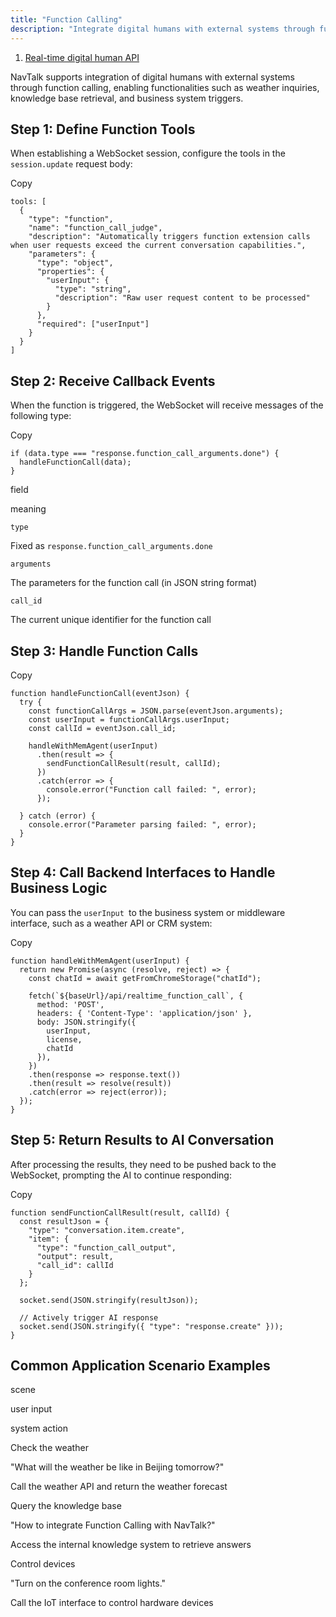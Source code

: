 ```yaml
---
title: "Function Calling"
description: "Integrate digital humans with external systems through function calling"
---
```


1. [Real-time digital human API](/api/real-time-digital-human-api)

NavTalk supports integration of digital humans with external systems through function calling, enabling functionalities such as weather inquiries, knowledge base retrieval, and business system triggers.

## Step 1: Define Function Tools

When establishing a WebSocket session, configure the tools in the `session.update` request body:

Copy

```
tools: [
  {
    "type": "function",
    "name": "function_call_judge",
    "description": "Automatically triggers function extension calls when user requests exceed the current conversation capabilities.",
    "parameters": {
      "type": "object",
      "properties": {
        "userInput": {
          "type": "string",
          "description": "Raw user request content to be processed"
        }
      },
      "required": ["userInput"]
    }
  }
]
```

## Step 2: Receive Callback Events

When the function is triggered, the WebSocket will receive messages of the following type:

Copy

```
if (data.type === "response.function_call_arguments.done") {
  handleFunctionCall(data);
}
```

field

meaning

`type`

Fixed as `response.function_call_arguments.done`

`arguments`

The parameters for the function call (in JSON string format)

`call_id`

The current unique identifier for the function call

## Step 3: Handle Function Calls

Copy

```
function handleFunctionCall(eventJson) {
  try {
    const functionCallArgs = JSON.parse(eventJson.arguments);
    const userInput = functionCallArgs.userInput;
    const callId = eventJson.call_id;

    handleWithMemAgent(userInput)
      .then(result => {
        sendFunctionCallResult(result, callId);
      })
      .catch(error => {
        console.error("Function call failed: ", error);
      });

  } catch (error) {
    console.error("Parameter parsing failed: ", error);
  }
}
```

## Step 4: Call Backend Interfaces to Handle Business Logic

You can pass the `userInput `to the business system or middleware interface, such as a weather API or CRM system:

Copy

```
function handleWithMemAgent(userInput) {
  return new Promise(async (resolve, reject) => {
    const chatId = await getFromChromeStorage("chatId");

    fetch(`${baseUrl}/api/realtime_function_call`, {
      method: 'POST',
      headers: { 'Content-Type': 'application/json' },
      body: JSON.stringify({
        userInput,
        license,
        chatId
      }),
    })
    .then(response => response.text())
    .then(result => resolve(result))
    .catch(error => reject(error));
  });
}
```

## Step 5: Return Results to AI Conversation

After processing the results, they need to be pushed back to the WebSocket, prompting the AI to continue responding:

Copy

```
function sendFunctionCallResult(result, callId) {
  const resultJson = {
    "type": "conversation.item.create",
    "item": {
      "type": "function_call_output",
      "output": result,
      "call_id": callId
    }
  };

  socket.send(JSON.stringify(resultJson));

  // Actively trigger AI response
  socket.send(JSON.stringify({ "type": "response.create" }));
}
```

## Common Application Scenario Examples

scene

user input

system action

Check the weather

"What will the weather be like in Beijing tomorrow?"

Call the weather API and return the weather forecast

Query the knowledge base

"How to integrate Function Calling with NavTalk?"

Access the internal knowledge system to retrieve answers

Control devices

"Turn on the conference room lights."

Call the IoT interface to control hardware devices

